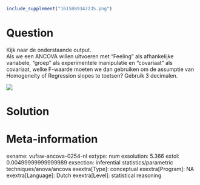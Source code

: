 ```r
include_supplement("1615889347235.png")
```

Question
========
Kijk naar de onderstaande output.  
Als we een ANCOVA willen uitvoeren met "Feeling" als afhankelijke
variabele, "groep" als experimentele manipulatie en "covariaat" als
covariaat, welke F-waarde moeten we dan gebruiken om de assumptie van
Homogeneity of Regression slopes te toetsen? Gebruik 3 decimalen.  
  
![](1615889347235.png)


Solution
========











Meta-information
================
exname: vufsw-ancova-0254-nl
extype: num
exsolution: 5.366
extol: 0.00499999999999989
exsection: inferential statistics/parametric techniques/anova/ancova
exextra[Type]: conceptual
exextra[Program]: NA
exextra[Language]: Dutch
exextra[Level]: statistical reasoning

